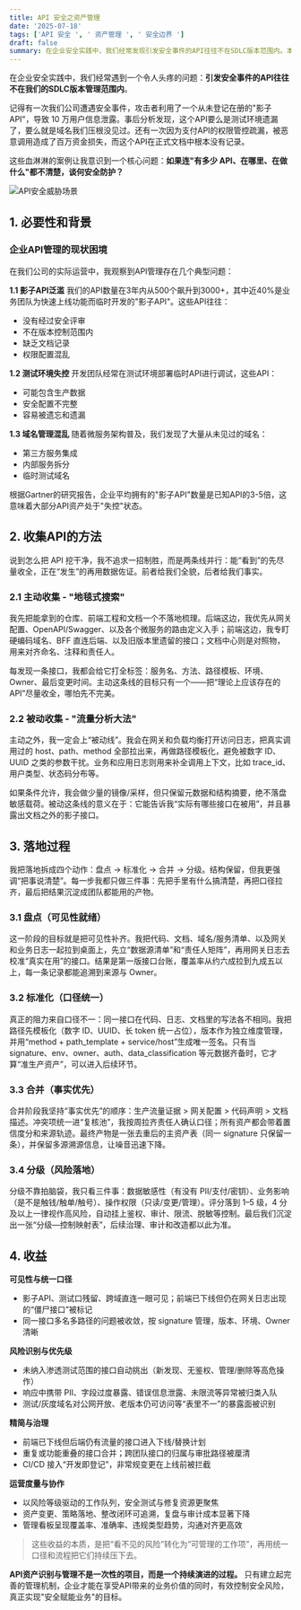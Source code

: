 ```yaml
---
title: API 安全之资产管理
date: '2025-07-18'
tags: ['API 安全 ', ' 资产管理 ', ' 安全边界 ']
draft: false
summary: 在企业安全实践中，我们经常发现引发安全事件的API往往不在SDLC版本范围内。本文分享我们在企业内部开展API资产识别与管理项目的实战经验，包括收集方法、落地过程和实际收益。
---
```


在企业安全实践中，我们经常遇到一个令人头疼的问题：**引发安全事件的API往往不在我们的SDLC版本管理范围内**。

记得有一次我们公司遭遇安全事件，攻击者利用了一个从未登记在册的"影子 API"，导致 10 万用户信息泄露。事后分析发现，这个API要么是测试环境遗漏了，要么就是域名我们压根没见过。还有一次因为支付API的权限管控疏漏，被恶意调用造成了百万资金损失，而这个API在正式文档中根本没有记录。

这些血淋淋的案例让我意识到一个核心问题：**如果连"有多少 API、在哪里、在做什么"都不清楚，谈何安全防护？**

![API安全威胁场景](/static/images/api-security-threats.png)

## 1. 必要性和背景

### 企业API管理的现状困境

在我们公司的实际运营中，我观察到API管理存在几个典型问题：

**1.1 影子API泛滥**
我们的API数量在3年内从500个飙升到3000+，其中近40%是业务团队为快速上线功能而临时开发的"影子API"。这些API往往：
- 没有经过安全评审
- 不在版本控制范围内
- 缺乏文档记录
- 权限配置混乱

**1.2 测试环境失控**
开发团队经常在测试环境部署临时API进行调试，这些API：
- 可能包含生产数据
- 安全配置不完整
- 容易被遗忘和遗漏

**1.3 域名管理混乱**
随着微服务架构普及，我们发现了大量从未见过的域名：
- 第三方服务集成
- 内部服务拆分
- 临时测试域名

根据Gartner的研究报告，企业平均拥有的"影子API"数量是已知API的3-5倍，这意味着大部分API资产处于"失控"状态。

## 2. 收集API的方法

说到怎么把 API 挖干净，我不追求一招制胜，而是两条线并行：能“看到”的先尽量收全，正在“发生”的再用数据佐证。前者给我们全貌，后者给我们事实。

### 2.1 主动收集 - "地毯式搜索"

我先把能拿到的仓库、前端工程和文档一个不落地梳理。后端这边，我优先从网关配置、OpenAPI/Swagger、以及各个微服务的路由定义入手；前端这边，我专盯硬编码域名、BFF 直连后端、以及旧版本里遗留的接口；文档中心则是对照物，用来对齐命名、注释和责任人。

每发现一条接口，我都会给它打全标签：服务名、方法、路径模板、环境、Owner、最后变更时间。主动这条线的目标只有一个——把“理论上应该存在的 API”尽量收全，哪怕先不完美。

### 2.2 被动收集 - "流量分析大法"

主动之外，我一定会上“被动线”。我会在网关和负载均衡打开访问日志，把真实调用过的 host、path、method 全部拉出来，再做路径模板化，避免被数字 ID、UUID 之类的参数干扰。业务和应用日志则用来补全调用上下文，比如 trace_id、用户类型、状态码分布等。

如果条件允许，我会做少量的镜像/采样，但只保留元数据和结构摘要，绝不落盘敏感载荷。被动这条线的意义在于：它能告诉我“实际有哪些接口在被用”，并且暴露出文档之外的影子接口。

## 3. 落地过程

我把落地拆成四个动作：盘点 → 标准化 → 合并 → 分级。结构保留，但我更强调“把事说清楚”。每一步我都只做三件事：先把手里有什么搞清楚，再把口径拉齐，最后把结果沉淀成团队都能用的产物。

### 3.1 盘点（可见性就绪）
这一阶段的目标就是把可见性补齐。我把代码、文档、域名/服务清单、以及网关和业务日志一起拉到桌面上，先立“数据源清单”和“责任人矩阵”，再用网关日志去校准“真实在用”的接口。结果是第一版接口台账，覆盖率从约六成拉到九成五以上，每一条记录都能追溯到来源与 Owner。

### 3.2 标准化（口径统一）
真正的阻力来自口径不一：同一接口在代码、日志、文档里的写法各不相同。我把路径先模板化（数字 ID、UUID、长 token 统一占位），版本作为独立维度管理，并用“method + path_template + service/host”生成唯一签名。只有当 signature、env、owner、auth、data_classification 等元数据齐备时，它才算“准生产资产”，可以进入后续环节。

### 3.3 合并（事实优先）
合并阶段我坚持“事实优先”的顺序：生产流量证据 > 网关配置 > 代码声明 > 文档描述。冲突项统一进“复核池”，我按周拉齐责任人确认口径；所有资产都会带着置信度分和来源轨迹。最终产物是一张去重后的主资产表（同一 signature 只保留一条），并保留多源溯源信息，让噪音迅速下降。

### 3.4 分级（风险落地）
分级不靠拍脑袋，我只看三件事：数据敏感性（有没有 PII/支付/密钥）、业务影响（是不是触钱/触单/触号）、操作权限（只读/变更/管理）。评分落到 1–5 级，4 分及以上一律视作高风险，自动挂上鉴权、审计、限流、脱敏等控制。最后我们沉淀出一张“分级—控制映射表”，后续治理、审计和改造都以此为准。

## 4. 收益

**可见性与统一口径**
- 影子API、测试口残留、跨域直连一眼可见；前端已下线但仍在网关日志出现的“僵尸接口”被标记
- 同一接口多名多路径的问题被收敛，按 signature 管理，版本、环境、Owner 清晰

**风险识别与优先级**
- 未纳入渗透测试范围的接口自动挑出（新发现、无鉴权、管理/删除等高危操作）
- 响应中携带 PII、字段过度暴露、错误信息泄露、未限流等异常被归类入队
- 测试/灰度域名对公网开放、老版本仍可访问等“表里不一”的暴露面被识别

**精简与治理**
- 前端已下线但后端仍有流量的接口进入下线/替换计划
- 重复或功能重叠的接口合并；跨团队接口的归属与审批路径被厘清
- CI/CD 接入“开发即登记”，非常规变更在上线前被拦截

**运营度量与协作**
- 以风险等级驱动的工作队列，安全测试与修复资源更聚焦
- 资产变更、策略落地、整改闭环可追溯，复盘与审计成本显著下降
- 管理看板呈现覆盖率、准确率、违规类型趋势，沟通对齐更高效

> 这些收益的本质，是把“看不见的风险”转化为“可管理的工作项”，再用统一口径和流程把它们持续压下去。

**API资产识别与管理不是一次性的项目，而是一个持续演进的过程。** 只有建立起完善的管理机制，企业才能在享受API带来的业务价值的同时，有效控制安全风险，真正实现"安全赋能业务"的目标。